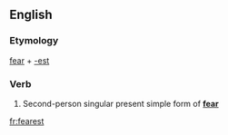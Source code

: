 ==English==

===Etymology===
[[fear]] + [[-est]]

===Verb===
{{infl|en|verb form}}

# {{archaic}} Second-person singular present simple form of '''[[fear]]'''

[[fr:fearest]]
